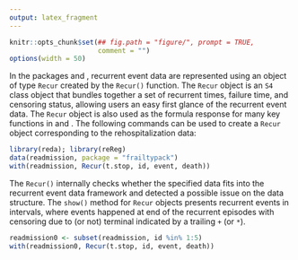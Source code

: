 ```yaml
---
output: latex_fragment
---
```


```R
knitr::opts_chunk$set(## fig.path = "figure/", prompt = TRUE,
                      comment = "")
options(width = 50)
```

In the packages \pkg{reda} and \pkg{reReg}, recurrent event data are represented
using an object of type `Recur` created by the `Recur()` function.  The `Recur`
object is an `S4` class object that bundles together a set of recurrent times,
failure time, and censoring status, allowing users an easy first glance of the
recurrent event data.  The `Recur` object is also used as the formula response
for many key functions in \pkg{reda} and \pkg{reReg}.  The following commands
can be used to create a `Recur` object corresponding to the rehospitalization
data:

```R
library(reda); library(reReg)
data(readmission, package = "frailtypack")
with(readmission, Recur(t.stop, id, event, death))
```

The `Recur()` internally checks whether the specified data fits into the
recurrent event data framework and detected a possible issue on the data
structure.
<!-- Without these subjects, the `Recur` object is presented by intervals. -->
The `show()` method for `Recur` objects presents recurrent events in intervals,
where events happened at end of the recurrent episodes with censoring due to (or
not) terminal indicated by a trailing `+` (or `*`).

```R
readmission0 <- subset(readmission, id %in% 1:5)
with(readmission0, Recur(t.stop, id, event, death))
```

<!-- For a concise printing, up to three recurrent intervals are printed. -->
<!-- Users can modify this by specifying `reda.Recur.maxPrint` in `options()`. -->
